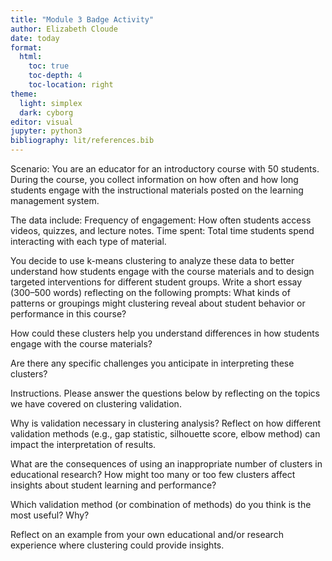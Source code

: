 ```yaml
---
title: "Module 3 Badge Activity"
author: Elizabeth Cloude
date: today 
format:
  html:
    toc: true
    toc-depth: 4
    toc-location: right
theme:
  light: simplex
  dark: cyborg
editor: visual
jupyter: python3
bibliography: lit/references.bib
---
```


Scenario: You are an educator for an introductory course with 50 students. During the course, you collect information on how often and how long students engage with the instructional materials posted on the learning management system.

The data include: Frequency of engagement: How often students access videos, quizzes, and lecture notes. Time spent: Total time students spend interacting with each type of material.

You decide to use k-means clustering to analyze these data to better understand how students engage with the course materials and to design targeted interventions for different student groups. Write a short essay (300–500 words) reflecting on the following prompts: What kinds of patterns or groupings might clustering reveal about student behavior or performance in this course?

How could these clusters help you understand differences in how students engage with the course materials?

Are there any specific challenges you anticipate in interpreting these clusters?

Instructions. Please answer the questions below by reflecting on the topics we have covered on clustering validation.

Why is validation necessary in clustering analysis? Reflect on how different validation methods (e.g., gap statistic, silhouette score, elbow method) can impact the interpretation of results.

What are the consequences of using an inappropriate number of clusters in educational research? How might too many or too few clusters affect insights about student learning and performance?

Which validation method (or combination of methods) do you think is the most useful? Why?

Reflect on an example from your own educational and/or research experience where clustering could provide insights.
